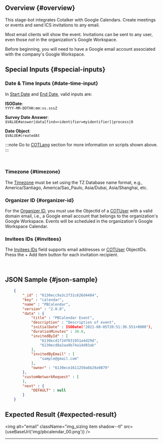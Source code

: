 

## Overview {#overview}

This stage-bot integrates Cotalker with Google Calendars. Create meetings or events and send ICS invitations to any email. 

Most email clients will show the event. Invitations can be sent to any user, even those _not_ in the organization's Google Workspace.

Before beginning, you will need to have a Google email account associated with the company's Google Workspace.

## Special Inputs {#special-inputs}

<div className="alert alert--secondary">

### Date & Time Inputs {#date-time-input}
In [Start Date](#4-start-date-key-initialdate) and [End Date](#5-end-date-key-enddate), valid inputs are:

<div className="padding-left--lg">

**ISODate**: <br/>
`YYYY-MM-DDTHH:mm:ss.sssZ`

**Survey Date Answer**:<br/>
`$VALUE#answer|data[find=>identifier=myidentifier]|process|0`

**Date Object**:<br/>
`$VALUE#createdAt`

:::note
Go to [COTLang](/docs/documentation/automation/cotlang/admin_cotlang) section for more information on scripts shown above.
:::

</div>
<br/>

### Timezone {#timezone}
The [Timezone](#7-timezone-key-timezone) must be set using the TZ Database name format, e.g., America/Santiago, America/Sao_Paulo, Asia/Dubai, Asia/Shanghai, etc.

### Organizer ID {#organizer-id}
For the [Organizer ID](#8-organizer-id-key-organizer), you must use the ObjectId of a [COTUser](docs/documentation/models/users/model_users) with a valid domain email, i.e., a Google email account that belongs to the organization's Google Workspace. Events will be scheduled in the organization's Google Workspace Calendar.

### Invitees IDs {#invitees}
The [Invitees IDs](#9-invitees-ids-key-invitedbyid) field supports email addresses or [COTUser](/docs/documentation/models/users/model_users) ObjectIDs. Press the <span className="badge badge--primary">+ Add Item</span> button for each invitation recipient. 

</div>
<br/>


## JSON Sample {#json-sample}

```json
    {
        "_id" : "6130ecc9a3c2f31c626d4404", 
        "key" : "calendar", 
        "name" : "PBCalendar", 
        "version" : "2.0.0", 
        "data" : {
            "title" : "PBCalendar Event", 
            "description" : "Description of event", 
            "initialDate" : ISODate("2021-08-05T20:51:30.551+0000"), 
            "durationMinutes" : 30.0, 
            "invitedById" : [
                "6130ecd1f24f031951a4d29d", 
                "6130ecd8a2aa9b74a14d03ab"
            ], 
            "invitedByEmail" : [
                "sample@gmail.com"
            ], 
            "owner" : "6130ece1611250a6b29a9879"
        }, 
        "customNetworkRequest" : [
        ], 
        "next" : {
            "DEFAULT" : null
        }
    }
```

## Expected Result {#expected-result}

<img alt="email" className="img_sizing item shadow--tl" src={useBaseUrl('img/pbcalendar_00.png')} />
<br/>


--------


